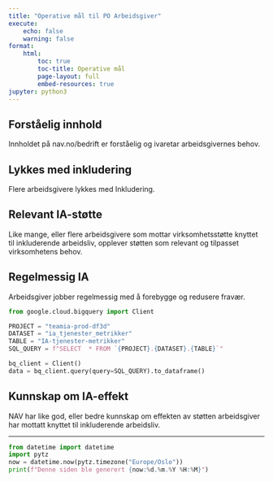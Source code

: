 ```yaml
---
title: "Operative mål til PO Arbeidsgiver"
execute:
    echo: false
    warning: false
format:
    html:
        toc: true
        toc-title: Operative mål
        page-layout: full
        embed-resources: true
jupyter: python3
---
```


## Forståelig innhold
Innholdet på nav.no/bedrift er forståelig og ivaretar arbeidsgivernes behov.

## Lykkes med inkludering
Flere arbeidsgivere lykkes med Inkludering.

## Relevant IA-støtte
Like mange, eller flere arbeidsgivere som mottar virksomhetsstøtte knyttet til inkluderende arbeidsliv, opplever støtten som relevant og tilpasset virksomhetens behov.

## Regelmessig IA
Arbeidsgiver jobber regelmessig med å forebygge og redusere fravær.

```python
from google.cloud.bigquery import Client

PROJECT = "teamia-prod-df3d"
DATASET = "ia_tjenester_metrikker"
TABLE = "IA-tjenester-metrikker"
SQL_QUERY = f"SELECT  * FROM `{PROJECT}.{DATASET}.{TABLE}`"

bq_client = Client()
data = bq_client.query(query=SQL_QUERY).to_dataframe()
```

## Kunnskap om IA-effekt
NAV har like god, eller bedre kunnskap om effekten av støtten arbeidsgiver har mottatt knyttet til inkluderende arbeidsliv.

---

```python
from datetime import datetime
import pytz
now = datetime.now(pytz.timezone("Europe/Oslo"))
print(f"Denne siden ble generert {now:%d.%m.%Y %H:%M}")
```